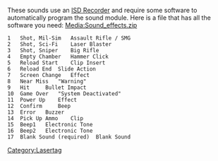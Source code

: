 These sounds use an [http://www.fragtag.com.au/ISD_recorder.htm ISD Recorder] and require some software to automatically program the sound module. Here is a file that has all the software you need: [[Media:Sound_effects.zip‎]] 

<pre>
1  	Shot, Mil-Sim  	Assault Rifle / SMG  	 
2 	Shot, Sci-Fi 	Laser Blaster 	 
3 	Shot, Sniper 	Big Rifle 	 
4 	Empty Chamber 	Hammer Click 	 
5 	Reload Start 	Clip Insert 	 
6 	Reload End 	Slide Action 	 
7 	Screen Change 	Effect  	 
8 	Near Miss 	"Warning" 	 
9 	Hit 	Bullet Impact 	 
10 	Game Over 	"System Deactivated" 	 
11 	Power Up 	Effect 	 
12 	Confirm  	Beep 	 
13 	Error 	Buzzer 	 
14 	Pick Up Ammo 	Clip 	 
15 	Beep1 	Electronic Tone 	 
16 	Beep2 	Electronic Tone 	 
17 	Blank Sound (required) 	Blank Sound
</pre>
[[Category:Lasertag]]